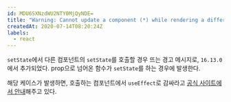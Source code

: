 ```yaml
---
id: MDU6SXNzdWU2NTY0MjQyNDE=
title: "Warning: Cannot update a component (*) while rendering a different component (*)."
createdAt: 2020-07-14T08:20:24Z
labels:
  - react
---
```


`setState`에서 다른 컴포넌트의 `setState`를 호출할 경우 뜨는 경고 메시지로, `16.13.0`에서 추가되었다. prop으로 넘어온 함수가 `setState`를 하는 경우에 발생한다.

해당 케이스가 발생하면, 호출하는 컴포넌트에서 `useEffect`로 감싸라고 [공식 사이트에서 안내](https://reactjs.org/blog/2020/02/26/react-v16.13.0.html#warnings-for-some-updates-during-render)해주고 있다.
